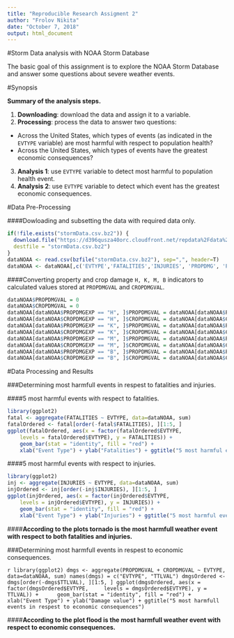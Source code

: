 ---
title: "Reproducible Research Assigment 2"
author: "Frolov Nikita"
date: "October 7, 2018"
output: html_document
---

#Storm Data analysis with NOAA Storm Database

The basic goal of this assignment is to explore the NOAA Storm Database and answer some questions about severe weather events.

#Synopsis 

**Summary of the analysis steps.**

1. **Downloading**: download the data and assign it to a variable.
2. **Processing**: process the data to answer two questions:
* Across the United States, which types of events (as indicated in the ```EVTYPE``` variable) are most harmful with respect to population health?
* Across the United States, which types of events have the greatest economic consequences?
3. **Analysis 1**: use ```EVTYPE``` variable to detect most harmful to population health event.
4. **Analysis 2**: use ```EVTYPE``` variable to detect which event has the greatest economic consequences.

#Data Pre-Processing 

####Dowloading and subsetting the data with required data only.

```{r}
if(!file.exists("stormData.csv.bz2")) {
  download.file("https://d396qusza40orc.cloudfront.net/repdata%2Fdata%2FStormData.csv.bz2",
  destfile = "stormData.csv.bz2")
}
dataNOAA <- read.csv(bzfile("stormData.csv.bz2"), sep=",", header=T)
dataNOAA <- dataNOAA[,c('EVTYPE','FATALITIES','INJURIES', 'PROPDMG', 'PROPDMGEXP', 'CROPDMG', 'CROPDMGEXP')]
```

####Converting property and crop damage ```H, K, M, B``` indicators to calculated values stored at ```PROPDMGVAL``` and ```CROPDMGVAL```. 

```{r}
dataNOAA$PROPDMGVAL = 0
dataNOAA$CROPDMGVAL = 0
dataNOAA[dataNOAA$PROPDMGEXP == "H", ]$PROPDMGVAL = dataNOAA[dataNOAA$PROPDMGEXP == "H", ]$PROPDMG * 10^2
dataNOAA[dataNOAA$CROPDMGEXP == "H", ]$CROPDMGVAL = dataNOAA[dataNOAA$CROPDMGEXP == "H", ]$CROPDMG * 10^2
dataNOAA[dataNOAA$PROPDMGEXP == "K", ]$PROPDMGVAL = dataNOAA[dataNOAA$PROPDMGEXP == "K", ]$PROPDMG * 10^3
dataNOAA[dataNOAA$CROPDMGEXP == "K", ]$CROPDMGVAL = dataNOAA[dataNOAA$CROPDMGEXP == "K", ]$CROPDMG * 10^3
dataNOAA[dataNOAA$PROPDMGEXP == "M", ]$PROPDMGVAL = dataNOAA[dataNOAA$PROPDMGEXP == "M", ]$PROPDMG * 10^6
dataNOAA[dataNOAA$CROPDMGEXP == "M", ]$CROPDMGVAL = dataNOAA[dataNOAA$CROPDMGEXP == "M", ]$CROPDMG * 10^6
dataNOAA[dataNOAA$PROPDMGEXP == "B", ]$PROPDMGVAL = dataNOAA[dataNOAA$PROPDMGEXP == "B", ]$PROPDMG * 10^9
dataNOAA[dataNOAA$CROPDMGEXP == "B", ]$CROPDMGVAL = dataNOAA[dataNOAA$CROPDMGEXP == "B", ]$CROPDMG * 10^9
```

#Data Processing and Results 

###Determining most harmfull events in respest to fatalities and injuries.

####5 most harmful events with respect to fatalities.

```{r}
library(ggplot2)
fatal <- aggregate(FATALITIES ~ EVTYPE, data=dataNOAA, sum)
fatalOrdered <- fatal[order(-fatal$FATALITIES), ][1:5, ]
ggplot(fatalOrdered, aes(x = factor(fatalOrdered$EVTYPE,
    levels = fatalOrdered$EVTYPE), y = FATALITIES)) + 
    geom_bar(stat = "identity", fill = "red") + 
    xlab("Event Type") + ylab("Fatalities") + ggtitle("5 most harmful events with respect to fatalities")
```

####5 most harmful events with respect to injuries.

```{r}
library(ggplot2)
inj <- aggregate(INJURIES ~ EVTYPE, data=dataNOAA, sum)
injOrdered <- inj[order(-inj$INJURIES), ][1:5, ]
ggplot(injOrdered, aes(x = factor(injOrdered$EVTYPE,
    levels = injOrdered$EVTYPE), y = INJURIES)) + 
    geom_bar(stat = "identity", fill = "red") + 
    xlab("Event Type") + ylab("Injuries") + ggtitle("5 most harmful events with respect to injuries")
```

####**According to the plots tornado is the most harmfull weather event with respect to both fatalities and injuries.**

###Determining most harmfull events in respest to economic consequences.

```{r}
library(ggplot2)
dmgs <- aggregate(PROPDMGVAL + CROPDMGVAL ~ EVTYPE, data=dataNOAA, sum)
names(dmgs) = c("EVTYPE", "TTLVAL")
dmgsOrdered <- dmgs[order(-dmgs$TTLVAL), ][1:5, ]
ggplot(dmgsOrdered, aes(x = factor(dmgsOrdered$EVTYPE,
    levels = dmgsOrdered$EVTYPE), y = TTLVAL)) + 
    geom_bar(stat = "identity", fill = "red") + 
    xlab("Event Type") + ylab("Damage value") + ggtitle("5 most harmfull events in respest to economic consequences")
    ```
    
####**According to the plot flood is the most harmfull weather event with respect to economic consequences.**
